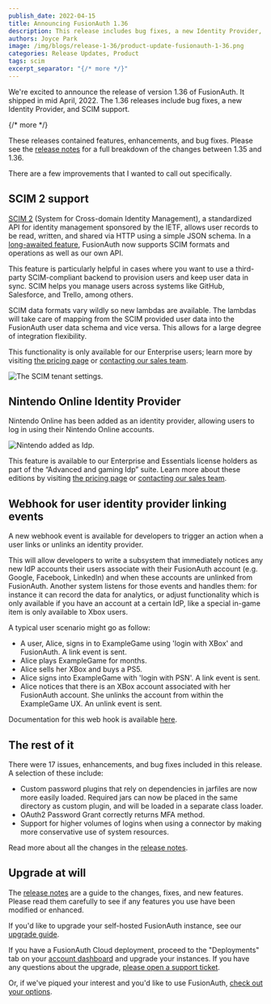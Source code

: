 ```yaml
---
publish_date: 2022-04-15 
title: Announcing FusionAuth 1.36
description: This release includes bug fixes, a new Identity Provider, and SCIM2 support.
authors: Joyce Park 
image: /img/blogs/release-1-36/product-update-fusionauth-1-36.png
categories: Release Updates, Product
tags: scim
excerpt_separator: "{/* more */}"
---
```


We're excited to announce the release of version 1.36 of FusionAuth. It shipped in mid April, 2022. The 1.36 releases include bug fixes, a new Identity Provider, and SCIM support.

{/* more */}

These releases contained features, enhancements, and bug fixes. Please see the [release notes](/docs/v1/tech/release-notes#version-1-36-1) for a full breakdown of the changes between 1.35 and 1.36. 

There are a few improvements that I wanted to call out specifically.

## SCIM 2 support

[SCIM 2](http://www.simplecloud.info) (System for Cross-domain Identity Management), a standardized API for identity management sponsored by the IETF, allows user records to be read, written, and shared via HTTP using a simple JSON schema. In a [long-awaited feature](https://github.com/FusionAuth/fusionauth-issues/issues/106), FusionAuth now supports SCIM formats and operations as well as our own API.

This feature is particularly helpful in cases where you want to use a third-party SCIM-compliant backend to provision users and keep user data in sync. SCIM helps you manage users across systems like GitHub, Salesforce, and Trello, among others.

SCIM data formats vary wildly so new lambdas are available. The lambdas will take care of mapping from the SCIM provided user data into the FusionAuth user data schema and vice versa. This allows for a large degree of integration flexibility.

This functionality is only available for our Enterprise users; learn more by visiting [the pricing page](/pricing) or [contacting our sales team](/contact).

![The SCIM tenant settings.](/img/blogs/release-1-36/scim-tenant-settings.png)

## Nintendo Online Identity Provider

Nintendo Online has been added as an identity provider, allowing users to log in using their Nintendo Online accounts.

![Nintendo added as Idp.](/img/blogs/release-1-36/nintendo-login.png)

This feature is available to our Enterprise and Essentials license holders as part of the “Advanced and gaming Idp” suite. Learn more about these editions by visiting [the pricing page](/pricing) or [contacting our sales team](/contact).
 
## Webhook for user identity provider linking events

A new webhook event is available for developers to trigger an action when a user links or unlinks an identity provider.

This will allow developers to write a subsystem that immediately notices any new IdP accounts their users associate with their FusionAuth account (e.g. Google, Facebook, LinkedIn) and when these accounts are unlinked from FusionAuth. Another system listens for those events and handles them: for instance it can record the data for analytics, or adjust functionality which is only available if you have an account at a certain IdP, like a special in-game item is only available to Xbox users.

A typical user scenario might go as follow:

* A user, Alice, signs in to ExampleGame using 'login with XBox' and FusionAuth. A link event is sent.
* Alice plays ExampleGame for months.
* Alice sells her XBox and buys a PS5.
* Alice signs into ExampleGame with 'login with PSN'. A link event is sent.
* Alice notices that there is an XBox account associated with her FusionAuth account. She unlinks the account from within the ExampleGame UX. An unlink event is sent.

Documentation for this web hook is available [here](/docs/v1/tech/events-webhooks/events/).
 
## The rest of it

There were 17 issues, enhancements, and bug fixes included in this release. A selection of these include:

* Custom password plugins that rely on dependencies in jarfiles are now more easily loaded. Required jars can now be  placed in the same directory as custom plugin, and will be loaded in a separate class loader.
* OAuth2 Password Grant correctly returns MFA method.
* Support for higher volumes of logins when using a connector by making more conservative use of system resources.

Read more about all the changes in the [release notes](/docs/v1/tech/release-notes#version-1-36-1).

## Upgrade at will

The [release notes](/docs/v1/tech/release-notes#version-1-36-1) are a guide to the changes, fixes, and new features. Please read them carefully to see if any features you use have been modified or enhanced.

If you'd like to upgrade your self-hosted FusionAuth instance, see our [upgrade guide](/docs/v1/tech/admin-guide/upgrade). 

If you have a FusionAuth Cloud deployment, proceed to the "Deployments" tab on your [account dashboard](https://account.fusionauth.io/account/deployment/) and upgrade your instances. If you have any questions about the upgrade, [please open a support ticket](https://account.fusionauth.io/account/support/).

Or, if we've piqued your interest and you'd like to use FusionAuth, [check out your options](/pricing).
